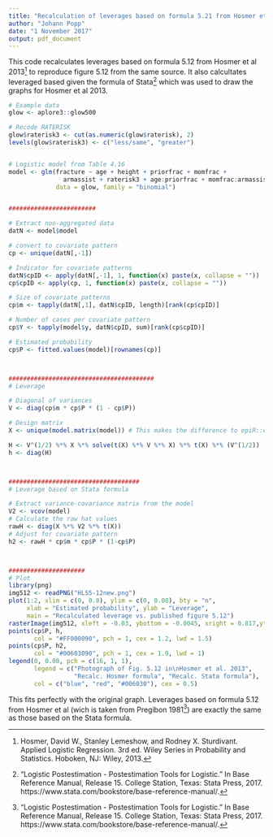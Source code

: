 ```yaml
---
title: "Recalculation of leverages based on formula 5.21 from Hosmer et al 2013"
author: "Johann Popp"
date: "1 November 2017"
output: pdf_document
---
```


This code recalculates leverages based on formula 5.12 from Hosmer et al 2013[^1] to reproduce figure 5.12 from the same source. It also calcultates leveraged based given the formula of Stata[^2] which was used to draw the graphs for Hosmer et al 2013.  

```r
# Example data
glow <- aplore3::glow500

# Recode RATERISK
glow$raterisk3 <- cut(as.numeric(glow$raterisk), 2)
levels(glow$raterisk3) <- c("less/same", "greater")


# Logistic model from Table 4.16
model <- glm(fracture ~ age + height + priorfrac + momfrac + 
               armassist + raterisk3 + age:priorfrac + momfrac:armassist, 
             data = glow, family = "binomial")


########################

# Extract non-aggregated data
datN <- model$model

# convert to covariate pattern
cp <- unique(datN[,-1])

# Indicator for covariate patterns
datN$cpID <- apply(datN[,-1], 1, function(x) paste(x, collapse = ""))
cp$cpID <- apply(cp, 1, function(x) paste(x, collapse = ""))

# Size of covariate patterns
cp$m <- tapply(datN[,1], datN$cpID, length)[rank(cp$cpID)]

# Number of cases per covariate pattern
cp$Y <- tapply(model$y, datN$cpID, sum)[rank(cp$cpID)]

# Estimated probability
cp$P <- fitted.values(model)[rownames(cp)]



########################################
# Leverage

# Diagonal of variances
V <- diag(cp$m * cp$P * (1 - cp$P))

# Design matrix
X <- unique(model.matrix(model)) # This makes the difference to epiR::epi.cpresids

H <- V^(1/2) %*% X %*% solve(t(X) %*% V %*% X) %*% t(X) %*% (V^(1/2))
h <- diag(H)



####################################
# Leverage based on Stata formula

# Extract variance-covariance matrix from the model
V2 <- vcov(model)
# Calculate the raw hat values
rawH <- diag(X %*% V2 %*% t(X))
# Adjust for covariate pattern
h2 <- rawH * cp$m * cp$P * (1-cp$P)



#####################
# Plot
library(png)
img512 <- readPNG("HLS5-12new.png")
plot(1:2, xlim = c(0, 0.8), ylim = c(0, 0.08), bty = "n",
     xlab = "Estimated probability", ylab = "Leverage", 
     main = "Recalculated leverage vs. published figure 5.12")
rasterImage(img512, xleft = -0.03, ybottom = -0.0045, xright = 0.817,ytop = 0.0827)
points(cp$P, h, 
       col = "#FF000090", pch = 1, cex = 1.2, lwd = 1.5)
points(cp$P, h2, 
       col = "#00603090", pch = 1, cex = 1.9, lwd = 1)
legend(0, 0.08, pch = c(16, 1, 1), 
       legend = c("Photograph of Fig. 5.12 in\nHosmer et al. 2013", 
                  "Recalc. Hosmer formula", "Recalc. Stata formula"), 
       col = c("blue", "red", "#006030"), cex = 0.5)

```
  
This fits perfectly with the original graph. Leverages based on formula 5.12 from Hosmer et al (wich is taken from Pregibon 1981[^2]) are exactly the same as those based on the Stata formula.

[^1]: Hosmer, David W., Stanley Lemeshow, and Rodney X. Sturdivant. Applied Logistic Regression. 3rd ed. Wiley Series in Probability and Statistics. Hoboken, NJ: Wiley, 2013.

[^2]: “Logistic Postestimation - Postestimation Tools for Logistic.” In Base Reference Manual, Release 15. College Station, Texas: Stata Press, 2017. https://www.stata.com/bookstore/base-reference-manual/.


[^3]: Pregibon, Daryl. “Logistic Regression Diagnostics.” The Annals of Statistics 9, no. 4 (July 1981): 705–24. https://doi.org/10.1214/aos/1176345513.




